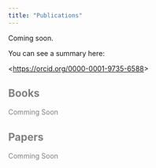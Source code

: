 ```yaml
---
title: "Publications"
---
```


::: callout-note

Coming soon.

You can see a summary here:

\<<https://orcid.org/0000-0001-9735-6588>\>

:::
::: {.panel-tabset style="color:gray"}

## Books

Comming Soon

## Papers

Comming Soon
:::